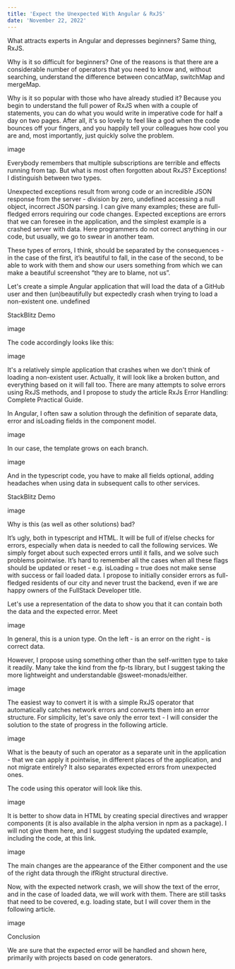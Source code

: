 ```yaml
---
title: 'Expect the Unexpected With Angular & RxJS'
date: 'November 22, 2022'
---
```


What attracts experts in Angular and depresses beginners? Same thing, RxJS.

Why is it so difficult for beginners? One of the reasons is that there are a considerable number of operators that you need to know and, without searching, understand the difference between concatMap, switchMap and mergeMap.

Why is it so popular with those who have already studied it? Because you begin to understand the full power of RxJS when with a couple of statements, you can do what you would write in imperative code for half a day on two pages. After all, it's so lovely to feel like a god when the code bounces off your fingers, and you happily tell your colleagues how cool you are and, most importantly, just quickly solve the problem.




image




Everybody remembers that multiple subscriptions are terrible and effects running from tap. But what is most often forgotten about RxJS? Exceptions! I distinguish between two types.

Unexpected exceptions result from wrong code or an incredible JSON response from the server - division by zero, undefined accessing a null object, incorrect JSON parsing. I can give many examples; these are full-fledged errors requiring our code changes. Expected exceptions are errors that we can foresee in the application, and the simplest example is a crashed server with data. Here programmers do not correct anything in our code, but usually, we go to swear in another team.

These types of errors, I think, should be separated by the consequences - in the case of the first, it’s beautiful to fall, in the case of the second, to be able to work with them and show our users something from which we can make a beautiful screenshot “they are to blame, not us”.

Let's create a simple Angular application that will load the data of a GitHub user and then (un)beautifully but expectedly crash when trying to load a non-existent one. undefined


StackBlitz Demo




image


The code accordingly looks like this:



image


It's a relatively simple application that crashes when we don't think of loading a non-existent user. Actually, it will look like a broken button, and everything based on it will fall too. There are many attempts to solve errors using RxJS methods, and I propose to study the article RxJs Error Handling: Complete Practical Guide.

In Angular, I often saw a solution through the definition of separate data, error and isLoading fields in the component model.




image


In our case, the template grows on each branch.




image


And in the typescript code, you have to make all fields optional, adding headaches when using data in subsequent calls to other services.

StackBlitz Demo



image


Why is this (as well as other solutions) bad?

It’s ugly, both in typescript and HTML.
It will be full of if/else checks for errors, especially when data is needed to call the following services. We simply forget about such expected errors until it falls, and we solve such problems pointwise.
It’s hard to remember all the cases when all these flags should be updated or reset - e.g. isLoading = true does not make sense with success or fail loaded data.
I propose to initially consider errors as full-fledged residents of our city and never trust the backend, even if we are happy owners of the FullStack Developer title.

Let's use a representation of the data to show you that it can contain both the data and the expected error. Meet




image


In general, this is a union type. On the left - is an error on the right - is correct data.

However, I propose using something other than the self-written type to take it readily. Many take the kind from the fp-ts library, but I suggest taking the more lightweight and understandable @sweet-monads/either.




image


The easiest way to convert it is with a simple RxJS operator that automatically catches network errors and converts them into an error structure. For simplicity, let's save only the error text - I will consider the solution to the state of progress in the following article.



image


What is the beauty of such an operator as a separate unit in the application - that we can apply it pointwise, in different places of the application, and not migrate entirely? It also separates expected errors from unexpected ones.

The code using this operator will look like this.




image


It is better to show data in HTML by creating special directives and wrapper components (it is also available in the alpha version in npm as a package). I will not give them here, and I suggest studying the updated example, including the code, at this link.



image


The main changes are the appearance of the Either component and the use of the right data through the ifRight structural directive.

Now, with the expected network crash, we will show the text of the error, and in the case of loaded data, we will work with them. There are still tasks that need to be covered, e.g. loading state, but I will cover them in the following article.




image


Conclusion

We are sure that the expected error will be handled and shown here, primarily with projects based on code generators.